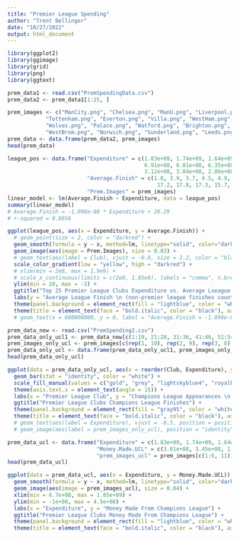 ```yaml
---
title: "Premier League Spending"
author: "Trent Bellinger"
date: "10/27/2022"
output: html_document
---
```


```r
library(ggplot2)
library(ggimage)
library(grid)
library(png)
library(ggtext)

prem_data1 <- read.csv("PremSpendingData.csv")
prem_data2 <- prem_data1[1:25, ]

prem_images <- c("ManCity.png", "Chelsea.png", "ManU.png", "Liverpool.png", "Arsenal.png", 
            "Tottenham.png", "Everton.png", "Villa.png", "WestHam.png", "Newcastle.png", "Leicester.png", "Southampton.png", 
            "Wolves.png", "Palace.png", "Watford.png", "Brighton.png", "Fulham.png", "Bournemouth.png", "Stoke.png", 
            "WestBrom.png", "Norwich.png", "Sunderland.png", "Leeds.png", "Burnley.png", "Middlesbrough.png")
prem_data <- data.frame(prem_data2, prem_images)
head(prem_data)
```

``` r
league_pos <- data.frame("Expenditure" = c(1.83e+09, 1.74e+09, 1.64e+09, 1.20e+09, 1.18e+09, 9.75e+08, 8.50e+08, 7.11e+08, 7.02e+08,
                                           6.91e+08, 6.81e+08, 6.35e+08, 5.04e+08, 4.10e+08, 4.03e+08, 3.91e+08, 3.76e+08, 3.29e+08,
                                           3.12e+08, 3.04e+08, 2.86e+08, 2.61e+08, 2.60e+08, 2.56e+08, 2.13e+08), 
                         "Average.Finish" = c(1.8, 3.9, 3.7, 4.5, 4.9, 4.3, 9.6, 17, 11.2, 13.3, 10.3, 12.9, 15.7, 14.2, 17.3, 
                                               17.2, 17.8, 17.3, 15.7, 15.4, 18.2, 18.3, 18.6, 16.2, 19.9), 
                         "Prem.Images" = prem_images)
linear_model <- lm(Average.Finish ~ Expenditure, data = league_pos)
summary(linear_model)
# Average.Finish = -1.098e-08 * Expenditure + 20.29
# r-squared = 0.8656

ggplot(league_pos, aes(x = Expenditure, y = Average.Finish)) +
  # geom_point(size = 2, color = "darkred") +
  geom_smooth(formula = y ~ x, method=lm, linetype="solid", color="darkred") +
  geom_image(aes(image = Prem.Images), size = 0.03) +
  # geom_text(aes(label = Club), vjust = -0.8, size = 2.2, color = "black") +
  scale_color_gradient(low = "yellow", high = "darkred") +
  # xlim(min = 2e8, max = 1.9e9) +
  # scale_x_continuous(limits = c(2e8, 1.85e9), labels = "comma", n.breaks = 10) +
  ylim(min = 20, max = -3) + 
  ggtitle("Top 25 Premier League Clubs Expenditure vs. Average Lxeague Position") +
  labs(y = "Average League Finish \n (non-premier league finishes counted as 20th)", x = "Money Spent in the Last Ten Years ($)") +
  theme(panel.background = element_rect(fill = "lightblue", color = "white")) +
  theme(title = element_text(face = "bold.italic", color = "black"), axis.title = element_text(face = "bold.italic", color = "black")) # +
  # geom_text(x = 600000000, y = 0, label = "Average.Finish = -1.098e-08 * Expenditure + 20.29 \n r^2 = 0.8656", family = "Times")
```

```r
prem_data_new <- read.csv("PremSpending2.csv")
prem_data_only_ucl1 <- prem_data_new[c(1:19, 21:28, 31:36, 41:46, 51:54, 101), ]
prem_images_only_ucl <- prem_images[c(rep(1, 10), rep(2, 9), rep(3, 8), rep(4, 6), rep(5, 6), rep(6, 4), 11)]
prem_data_only_ucl <- data.frame(prem_data_only_ucl1, prem_images_only_ucl)
head(prem_data_only_ucl)

ggplot(data = prem_data_only_ucl, aes(x = reorder(Club, Expenditure), y = UCL.Appearances, fill = reorder(UCL.Performance, UCL.Performance.Order))) +
  geom_bar(stat = "identity", color = "white") + 
  scale_fill_manual(values = c("gold", "grey", "lightskyblue4", "royalblue3", "steelblue2", "lightskyblue1")) +
  theme(axis.text.x = element_text(angle = 15)) +
  labs(x = "Premier League Club", y = "Champions League Appearances \n (in the last 10 years)", fill = "UCL Finish") +
  ggtitle("Premier League Clubs Champions League Finishes") +
  theme(panel.background = element_rect(fill = "gray95", color = "white")) +
  theme(title = element_text(face = "bold.italic", color = "black"), axis.title = element_text(face = "bold.italic", color = "black"))
  # geom_text(aes(label = Expenditure), vjust = -0.5, position = position_dodge(.9), size = 1) +
  # geom_image(aes(label = prem_images_only_ucl), position = "identity")
```

```r
prem_data_ucl <- data.frame("Expenditure" = c(1.83e+09, 1.74e+09, 1.64e+09, 1.20e+09, 1.18e+09, 9.75e+08, 6.81e+08), 
                            "Money.Made.UCL" = c(3.61e+08, 3.45e+08, 1.95e+08, 2.89e+08, 1.53e+08, 1.31e+08, 3.60e+07), 
                            "prem_images_ucl" = prem_images[c(1:6, 11)])
head(prem_data_ucl)

ggplot(data = prem_data_ucl, aes(x = Expenditure, y = Money.Made.UCL)) +
  geom_smooth(formula = y ~ x, method=lm, linetype="solid", color="darkred") +
  geom_image(aes(image = prem_images_ucl), size = 0.04) +
  xlim(min = 6.7e+08, max = 1.85e+09) +
  ylim(min = -1e+08, max = 4.5e+08) +
  labs(x = "Expenditure", y = "Money Made From Champions League") +
  ggtitle("Premier League Clubs Money Made From Champions League") + 
  theme(panel.background = element_rect(fill = "lightblue", color = "white")) +
  theme(title = element_text(face = "bold.italic", color = "black"), axis.title = element_text(face = "bold.italic", color = "black"))
```




